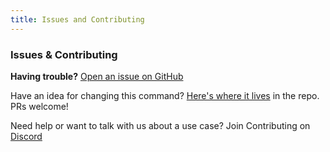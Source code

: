 ```yaml
---
title: Issues and Contributing
---
```


### Issues & Contributing

**Having trouble?** <a href={props.issue_url}>Open an issue on GitHub</a>

Have an idea for changing this command? <a href={props.command_url}>Here's where it lives</a> in the repo. PRs welcome!

Need help or want to talk with us about a use case? Join Contributing on [Discord](https://discord.gg/t9hADkuYjP)
